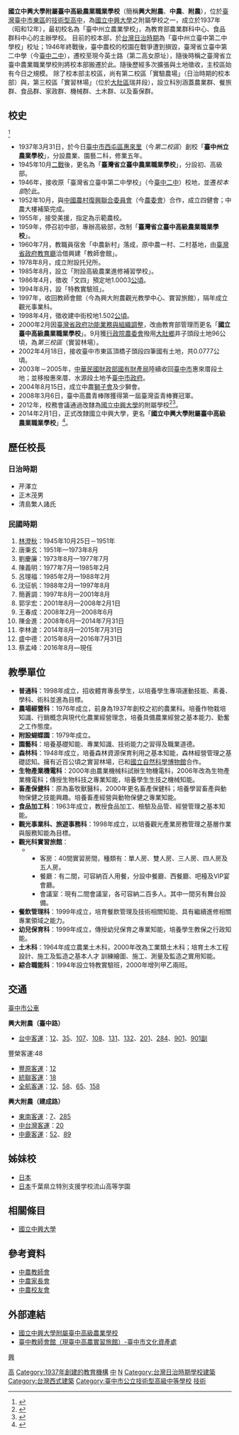 {{Infobox School
|name           = 國立中興大學附屬臺中高級農業職業學校
|other_name     = The Affiliated Taichung Agricultural Senior High School of National Chung Hsing University
|logo           = [[File:興大附農校徽.jpg|300px]]
|image          = 興大附農校門.jpg
|motto          = 
|established    = 1937年 臺中州立農業學校<br>1945年 臺灣省立臺中農業職業學校<br>1959年 臺灣省立臺中高級農業職業學校<br>2000年 國立臺中高級農業職業學校<br>2014年 國立中興大學附屬臺中高級農業職業學校<br>
|type           = 國立學校<br>大學附屬中學<br>[[技術型高級中等學校|技術型高級中等學校]]
|affiliation    = [[File:ROC_Ministry_of_Education_Seal.svg|20px]][[中華民國教育部|中華民國教育部]]<br>[[國立中興大學|國立中興大學]]<br>
|district       = {{ROCTW}}[[臺中市|臺中市]][[東區_(臺中市)|東區]]
|grades         = 高一至高三
|president      = 蔡孟峰
|principal      = 
|staff          = 
|faculty        =
|students       = 
|address        = 第一校區:40146 臺中市東區[[臺中路|臺中路]]283號<br/>第二校區:407台灣台中市西屯區文中路81號
|information    = 
|tel            = 04-2281-0010
|fax            =
|website        = http://www.tcavs.tc.edu.tw/
|teams          =棒球隊
|area           =109.0969公頃（含實習農、林場）
|gender=

|coordinates={{Coord|24.150472|120.686694|display=inline,title}}|pushpin_map=Taiwan Taichung}}
{{tw monument
|name=第二中學校校舍
|formername=興大附農前棟大樓
|image=National Taichung Agricultural Senior High School Building.JPG
|imagename=
|othername=
|formalname=
|level=歷史建築
|class=
|time=1920年（大正9年）
|destroye=
|date=
|material= 
|location=
|when=
|quantity=
|website=
|reg_url=https://nchdb.boch.gov.tw/assets/overview/historicalBuilding/20040220000004
}}
{{tw monument
|name=臺中教師會館
|formername=
|image=Practice Hotel of National Taichung Agricultural Senior High School.JPG
|imagename=
|othername=
|formalname=臺中高農實習旅館
|level=歷史建築
|class=會館建築
|time=1961年
|destroyed=
|date=
|material= 
|location=臺灣臺中市東區臺中路287號
|when=
|quantity=
|website=
|reg_url=https://nchdb.boch.gov.tw/assets/overview/historicalBuilding/20090310000001
}}
'''國立中興大學附屬臺中高級農業職業學校'''（簡稱'''興大附農'''、'''中農'''、'''附農'''），位於[[臺灣|臺灣]][[臺中市|臺中市]][[東區_(台中市)|東區]]的[[技術型高中|技術型高中]]，為[[國立中興大學|國立中興大學]]之附屬學校之一，成立於1937年（昭和12年），最初校名為「臺中州立農業學校」，為教育部農業群科中心、食品群科中心的主辦學校。
目前的校本部，於[[台灣日治時期|台灣日治時期]]為「臺中州立臺中第二中學校」校址；1946年終戰後，臺中農校的校園在戰爭遭到損毀，臺灣省立臺中第二中學（今[[國立臺中第二高級中學|臺中二中]]），遷校至現今英士路（第二高女原址），隨後時稱之臺灣省立臺中農業職業學校則將校本部搬遷於此。隨後歷經多次擴張與土地徵收，主校區始有今日之規模。
除了校本部主校區，尚有第二校區「實驗農場」（日治時期的校本部）與，第三校區「實習林場」（位於[[大肚區|大肚區]]瑞井段），設立科別涵蓋農業群、餐旅群、食品群、家政群、機械群、土木群、以及畜保群。

==校史==
<ref>{{Cite web |url=http://www.tcavs.tc.edu.tw/1-1.asp |title=台中高農簡史 |access-date=2009-01-11 |archive-url=https://web.archive.org/web/20090201051702/http://tcavs.tc.edu.tw/1-1.asp |archive-date=2009-02-01 |dead-url=yes }}</ref>
*1937年3月31日，於今日[[臺中市|臺中市]][[西屯區|西屯區]][[惠來里|惠來里]]（今''第二校區''）創校「'''臺中州立農業學校'''」，分設農業、園藝二科，修業五年。
*1945年10月[[二戰|二戰]]後，更名為「'''臺灣省立臺中農業職業學校'''」，分設初、高級部。
*1946年，接收原「臺灣省立臺中第二中學校」（今[[臺中二中|臺中二中]]）校地，並遷''校本部''於此。
*1952年10月，與[[中國農村復興聯合委員會|中國農村復興聯合委員會]]（今[[農委會|農委會]]）合作，成立四健會；中農大樓補築完成。
*1955年，接受美援，指定為示範農校。
*1959年，停召初中部，專辦高級部，改制「'''臺灣省立臺中高級農業職業學校'''」。
*1960年7月，教職員宿舍「中農新村」落成，原中農一村、二村基地，由[[臺灣省政府教育廳|臺灣省政府教育廳]]洽借興建「教師會館」。
*1978年8月，成立附設托兒所。
*1985年8月，設立「附設高級農業進修補習學校」。
*1986年4月，徵收「文四」預定地1.0003[[公頃|公頃]]。
*1994年8月，設「特教實驗班」。
*1997年，收回教師會館（今為興大附農觀光教學中心、實習旅館），隔年成立觀光事業科。
*1998年4月，徵收建中街校地1.502[[公頃|公頃]]。
*2000年2月因[[臺灣省政府功能業務與組織調整|臺灣省政府功能業務與組織調整]]，改由教育部管理而更名「'''國立臺中高級農業職業學校'''」。9月獲[[行政院|行政院]][[農委會|農委會]]撥用[[大肚區|大肚鄉]]井子頭段土地96公頃，為''第三校區''（實習林場）。
*2002年4月18日，接收臺中市東區頂橋子頭段四筆國有土地，共0.0777公頃。
*2003年－2005年，[[中華民國財政部|中華民國財政部]][[國有財產局|國有財產局]]陸續收回[[臺中市|臺中市]]惠來厝段土地；並移撥惠來厝、水源段土地予[[臺中市政府|臺中市政府]]。
*2004年8月15日，成立中農[[獅子會|獅子會]]及少獅會。
*2008年3月6日，臺中高農青棒隊獲得第一屆臺灣盃青棒賽冠軍。
*2012年，校務會議通過改隸為[[國立中興大學|國立中興大學]]的附屬學校<ref>{{Cite web |url=http://teacher.dali.tc.edu.tw/ndsh/ |title=國立大里高級中學與國立中興大學合作成立附屬中學資訊網 |accessdate=2013-06-18 |archive-date=2019-05-02 |archive-url=https://web.archive.org/web/20190502140151/http://teacher.dali.tc.edu.tw/ndsh/ |dead-url=no }}</ref><ref>{{Cite web |url=http://www.libertytimes.com.tw/2012/new/apr/24/today-center15.htm |title=新聞:《3校合併》 興大併中農、國大里 創三贏 |accessdate=2012-05-31 |archive-date=2012-10-04 |archive-url=https://web.archive.org/web/20121004112631/http://www.libertytimes.com.tw/2012/new/apr/24/today-center15.htm |dead-url=no }}</ref>。
*2014年2月1日，正式改隸國立中興大學，更名「'''國立中興大學附屬臺中高級農業職業學校'''」<ref>{{Cite web |url=http://www.nchu.edu.tw/news-detail.php?id=24834 |title=國立大里高中、臺中高農改隸興大附中、興大附農 定案 |accessdate=2013-08-19 |archive-date=2019-05-03 |archive-url=https://web.archive.org/web/20190503175801/https://www.nchu.edu.tw/news-detail.php?id=24834 |dead-url=no }}</ref>。

==歷任校長==
===日治時期===
*芹澤立
*正木茂男
*清島繁人諸氏

===民國時期===
#[[林澄秋|林澄秋]]：1945年10月25日－1951年
#唐秉玄：1951年—1973年8月
#劉慶廉：1973年8月—1977年7月
#陳義明：1977年7月—1985年2月
#呂理福：1985年2月—1988年2月
#沈征帆：1988年2月—1997年8月
#簡蒼調：1997年8月—2001年8月
#郭孚宏：2001年8月—2008年2月1日
#王春成：2008年2月—2008年6月
#陳金進：2008年6月—2014年7月31日
#李林滄：2014年8月—2015年7月31日
#盛中德：2015年8月—2016年7月31日
#蔡孟峰：2016年8月—現任

==教學單位==
*'''普通科'''：1998年成立，招收體育專長學生，以培養學生專項運動技能、素養、學科、術科並進為目標。
*'''農場經營科'''：1976年成立，前身為1937年創校之初的農業科。培養作物栽培知識、行銷概念與現代化農業經營理念，培養具備農業經營之基本能力、勤奮之工作態度。
*'''附設蝴蝶園'''：1979年成立。
*'''園藝科'''：培養基礎知能、專業知識、技術能力之習得及職業道德。
*'''森林科'''：1948年成立，培養森林資源保育利用之基本知能，森林經營管理之基礎認知。擁有近百公頃之實習林場，已和[[國立自然科學博物館|國立自然科學博物館]]合作。
*'''生物產業機電科'''：2000年由農業機械科試辦生物機電科，2006年改為生物產業機電科；傳授生物科技之專業知能，培養學生生技之機械知能。
*'''畜產保健科'''：原為畜牧獸醫科，2000年更名畜產保健科；培養學習畜產與動物保健之技能興趣。培養畜產經營與動物保健之專業知能。
*'''食品加工科'''：1963年成立，教授食品加工、檢驗及品管、經營管理之基本知能。
*'''觀光事業科、旅遊事務科'''：1998年成立，以培養觀光產業房務管理之基層作業與服務知能為目標。
*'''觀光科實習旅館'''：
***客房：40間實習房間，種類有：單人房、雙人房、三人房、四人房及五人房。
***餐廳：有二間，可容納百人用餐，分設中餐廳、西餐廳、吧檯及VIP宴會廳。
***會議室：現有二間會議室，各可容納二百多人。其中一間另有舞台設備。
*'''餐飲管理科'''：1999年成立，培育餐飲管理及技術相關知能、具有繼續進修相關專業領域之能力。
*'''幼兒保育科'''：1999年成立，傳授幼兒保育之專業知能，培養學生教保之行政知能。
*'''土木科'''：1964年成立農業土木科，2000年改為工業類土木科；培育土木工程設計、施工及監造之基本人才 訓練繪圖、施工、測量及監造之實用知能。
*'''綜合職能科'''：1994年設立特教實驗班，2000年增列甲乙兩班。

==交通==
;[[臺中市公車|臺中市公車]]
'''興大附農（臺中路）'''
*[[台中客運|台中客運]]：[[台中市公車12路|12]]、[[台中市公車35路|35]]、[[台中市公車107路|107]]、[[台中市公車108路|108]]、[[台中市公車131路|131]]、[[台中市公車132路|132]]、[[台中市公車201路|201]]、[[台中市公車284路|284]]、[[台中市公車901路|901]]、[[台中市公車901路|901副]]
豐榮客運:48
*[[豐原客運|豐原客運]]：[[台中市公車12路|12]]
*[[統聯客運|統聯客運]]：[[台中市公車18路|18]]
*[[全航客運|全航客運]]：[[台中市公車12路|12]]、[[台中市公車58路|58]]、[[台中市公車65路|65]]、[[台中市公車158路|158]]
'''興大附農（建成路）'''
*[[東南客運|東南客運]]：[[台中市公車7路|7]]、[[台中市公車285路|285]]
*[[中台灣客運|中台灣客運]]：[[台中市公車20路|20]]
*[[中鹿客運|中鹿客運]]：[[台中市公車52路|52]]、[[台中市公車89路|89]]

==姊妹校==
*[[日本|日本]]{{link-ja|岡山縣立興陽高等學校|岡山県立興陽高等学校}}
*[[日本|日本]]千葉県立特別支援学校流山高等学園
<!--
==傑出校友==
*賴福，1940，校友會之中日懇親會會長，母校首屆畢業，服務機關團體等，表現傑出、熱心公益
*林天財，1945，榮獲[[美洲|美洲]]華人生物科學會第七屆年會，[[多倫多大學|多倫多大學]]表揚
*蔡學文，1950，[[僑泰高級中學|僑泰高級中學]]董事長，2002年榮獲『第二屆傑出事業家』獎
*[[江丙坤|江丙坤]]，1951，[[海峽交流基金會|海基會]]董事長，兩次代表總統出席[[APEC|APEC]]領袖高峰會
*林進義，1951，綜理區政以來屢締佳績，每年考績都列甲等之成績
*藍銓成，1952，豬隻品種改良推廣（三品種、總合農豬改良工作），績效卓著
*邱伯達，1953，76年當選中華民國敬軍楷模。
*陳川，1953，從事土地改革並將臺灣土地改革經驗傳授予外國人
*何以涼，1955，生生種子（股）公司董事長，引進採種技術，訓練台灣農民，創造就業機會
*吳高？，1955，提昇[[象牙海岸|象牙海岸]]生活品質及水準，增加該國[[稻米|稻米]]產量
*陳茂淵，1956，[[臺中縣|臺中縣]]副縣長，為母校爭取[[大肚山|大肚山]]100土地之造林經費新台幣1千多萬元
*林金泉，1957，著有罐頭製造與檢驗法、罐頭製造學等書對早期業者具助益
*蕭清杰，1957，台中市選舉委員會委員，擔任區長期間執行基層建設及社區發展計畫獲評列中市第一
*吳再河，1958，對畜牧事業品種改良之推動，績效顯著，有口皆碑
*吳敦瑤，1958，[[飛牛牧場|飛牛牧場]]董事長，榮獲[[行政院農業委員會|行政院農業委員會]]「休閒農業成果」績優獎
*？東坡，1960，54年度國軍政治大考士官級政士第7名，蒙先總統召見
*朱勝雄，1960，[[台中縣政府|台中縣政府]]參議，2001年當選台中縣府模範九十三年全國績優戶政楷模表揚
*林木川，1960，公務任職期間致力於家畜防疫工作
*陳明雄，1960，永農企業有限公司董事長，投資[[西貢|西貢]]農藥廠以台灣經驗提昇[[越南|越南]]農業技術
*劉垣男，1960，熱心體育活動，幫助該校學生網球隊義務教練並捐助5萬元
*陳明輝，1961，擔任台中市民防大隊副大隊長任內協助治安工作
*[[吳振吉|吳振吉]]，1963，第一任[[內政部入出國及移民署|內政部入出國及移民署]]署長，辛苦有加，居功厥偉
*陳玉惠，1963，華倫工業（股）公司董事長，第三屆國民大會代表爭取社會福利及地方服務
*蘇國治，1963，台中縣[[獸醫|獸醫]]公會常務理事，於台中縣政府農業局長任內，規劃縣內[[野生動物保護區|野生動物保護區]]三處
*陳茂松，1968，80年當選「[[中華民國|中華民國]]第二屆十大傑出農業貢獻金禾獎」楷模
*林建發，1969，當選台中市95年度好人好事代表
*陳堂立，1969，該校校友會理事長，民國八十年獲得全國好人好事代表並榮獲[[李登輝|李登輝]]總統召見
*黃國欽，1974，93年7月8日主辦（書香傳情，獅子有愛）愛心贈書活動
*景文德，1974，[[清境農場|清境農場]]場長，引進國外高品質之球根花卉種球及種苗增加農民收益
*蔡文榕，1980，佳興農業資材行負責人，1987年獲選[[南投縣|南投縣]]十大傑出農村青年
*陳成添，1981，榮獲內政部94年度全國績特里長表揚，推動社區總體營造
*陳江泗，1981，1997年當選台灣省社會優秀青年
*游立宏 電子競技選手(2016閃電狼MMD)LOL英雄聯盟
-->

== 相關條目 ==
*[[國立中興大學|國立中興大學]]

== 參考資料 ==
{{Commonscat|The Affiliated Taichung Agricultural Senior High School of National Chung Hsing University}}
<references/>
*[https://web.archive.org/web/20100725005643/http://teacher.tcavs.tc.edu.tw/teacher_1.htm 中農教師會]
*[https://web.archive.org/web/20100725005536/http://parent.tcavs.tc.edu.tw/index.asp 中農家長會]
*[https://web.archive.org/web/20100725005356/http://alumni.tcavs.tc.edu.tw/ 中農校友會]

==外部連結==
*[http://www.tcavs.tc.edu.tw/ 國立中興大學附屬臺中高級農業學校]{{Wayback|url=http://www.tcavs.tc.edu.tw/ |date=20140203234947 }}
*[http://www.tchac.taichung.gov.tw/historybuilding?uid=34&pid=14 臺中教師會館（現臺中高農實習旅館）-臺中市文化資產處]{{Wayback|url=http://www.tchac.taichung.gov.tw/historybuilding?uid=34&pid=14 |date=20200915083534 }}

{{台灣棒球維基館}}
{{臺中市高級中等學校列表}}
{{臺灣日治時期舊制中等實業學校}}
{{中華民國農業高級中等學校}}
{{國立中興大學}}
{{台中市文化資產}}
{{臺灣國際教育旅行聯盟}}

[[Category:臺中市東區學校|高]]
[[Category:1937年創建的教育機構|Category:1937年創建的教育機構]]
[[Category:中華民國國立技術型高級中等學校|中]]
[[Category:臺中市歷史建築|N]]
[[Category:台灣日治時期學校建築|Category:台灣日治時期學校建築]]
[[Category:台灣西式建築|Category:台灣西式建築]]
[[Category:臺中市公立技術型高級中等學校|Category:臺中市公立技術型高級中等學校]]
[[Category:中華民國大專院校的附設學校|技術]]
[[分類:設有棒球隊的台灣高級中學|興]]